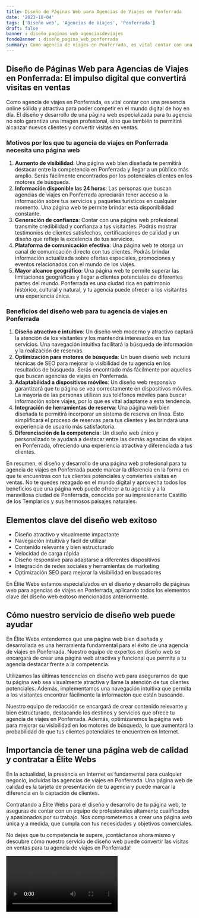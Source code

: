 ```yaml
---
title: Diseño de Páginas Web para Agencias de Viajes en Ponferrada
date: '2023-10-04'
tags: ['Diseño web', 'Agencias de Viajes', 'Ponferrada']
draft: false
banner : diseño_paginas_web_agenciasdeviajes
fondoBanner : diseño_pagina_web_ponferrada
summary: Como agencia de viajes en Ponferrada, es vital contar con una presencia online sólida y atractiva para poder competir en el mundo digital de hoy en día. El diseño y desarrollo de una página web especializada para tu agencia no solo garantiza una imagen profesional, sino que también te permitirá alcanzar nuevos clientes y convertir visitas en ventas.
---
```


## Diseño de Páginas Web para Agencias de Viajes en Ponferrada: El impulso digital que convertirá visitas en ventas

Como agencia de viajes en Ponferrada, es vital contar con una presencia online sólida y atractiva para poder competir en el mundo digital de hoy en día. El diseño y desarrollo de una página web especializada para tu agencia no solo garantiza una imagen profesional, sino que también te permitirá alcanzar nuevos clientes y convertir visitas en ventas.

### Motivos por los que tu agencia de viajes en Ponferrada necesita una página web

1. **Aumento de visibilidad**: Una página web bien diseñada te permitirá destacar entre la competencia en Ponferrada y llegar a un público más amplio. Serás fácilmente encontrados por los potenciales clientes en los motores de búsqueda.
2. **Información disponible las 24 horas**: Las personas que buscan agencias de viajes en Ponferrada apreciarán tener acceso a la información sobre tus servicios y paquetes turísticos en cualquier momento. Una página web te permite brindar esta disponibilidad constante.
3. **Generación de confianza**: Contar con una página web profesional transmite credibilidad y confianza a tus visitantes. Podrás mostrar testimonios de clientes satisfechos, certificaciones de calidad y un diseño que refleje la excelencia de tus servicios.
4. **Plataforma de comunicación efectiva**: Una página web te otorga un canal de comunicación directo con tus clientes. Podrás brindar información actualizada sobre ofertas especiales, promociones y eventos relacionados con el mundo de los viajes.
5. **Mayor alcance geográfico**: Una página web te permite superar las limitaciones geográficas y llegar a clientes potenciales de diferentes partes del mundo. Ponferrada es una ciudad rica en patrimonio histórico, cultural y natural, y tu agencia puede ofrecer a los visitantes una experiencia única.

### Beneficios del diseño web para tu agencia de viajes en Ponferrada

1. **Diseño atractivo e intuitivo**: Un diseño web moderno y atractivo captará la atención de los visitantes y los mantendrá interesados en tus servicios. Una navegación intuitiva facilitará la búsqueda de información y la realización de reservas.
2. **Optimización para motores de búsqueda**: Un buen diseño web incluirá técnicas de SEO para mejorar la visibilidad de tu agencia en los resultados de búsqueda. Serás encontrado más fácilmente por aquellos que buscan agencias de viajes en Ponferrada.
3. **Adaptabilidad a dispositivos móviles**: Un diseño web responsivo garantizará que tu página se vea correctamente en dispositivos móviles. La mayoría de las personas utilizan sus teléfonos móviles para buscar información sobre viajes, por lo que es vital adaptarse a esta tendencia.
4. **Integración de herramientas de reserva**: Una página web bien diseñada te permitirá incorporar un sistema de reserva en línea. Esto simplificará el proceso de reservas para tus clientes y les brindará una experiencia de usuario más satisfactoria.
5. **Diferenciación de la competencia**: Un diseño web único y personalizado te ayudará a destacar entre las demás agencias de viajes en Ponferrada, ofreciendo una experiencia atractiva y diferenciada a tus clientes.

En resumen, el diseño y desarrollo de una página web profesional para tu agencia de viajes en Ponferrada puede marcar la diferencia en la forma en que te encuentras con tus clientes potenciales y conviertes visitas en ventas. No te quedes rezagado en el mundo digital y aprovecha todos los beneficios que una página web puede ofrecer a tu agencia y a la maravillosa ciudad de Ponferrada, conocida por su impresionante Castillo de los Templarios y sus hermosos paisajes naturales.

<GifSeo />

<Cta />

## Elementos clave del diseño web exitoso

- Diseño atractivo y visualmente impactante
- Navegación intuitiva y fácil de utilizar
- Contenido relevante y bien estructurado
- Velocidad de carga rápida
- Diseño responsive para adaptarse a diferentes dispositivos
- Integración de redes sociales y herramientas de marketing
- Optimización SEO para mejorar la visibilidad en buscadores

En Élite Webs estamos especializados en el diseño y desarrollo de páginas web para agencias de viajes en Ponferrada, aplicando todos los elementos clave del diseño web exitoso mencionados anteriormente. 

## Cómo nuestro servicio de diseño web puede ayudar

En Élite Webs entendemos que una página web bien diseñada y desarrollada es una herramienta fundamental para el éxito de una agencia de viajes en Ponferrada. Nuestro equipo de expertos en diseño web se encargará de crear una página web atractiva y funcional que permita a tu agencia destacar frente a la competencia.

Utilizamos las últimas tendencias en diseño web para asegurarnos de que tu página web sea visualmente atractiva y llame la atención de tus clientes potenciales. Además, implementamos una navegación intuitiva que permita a los visitantes encontrar fácilmente la información que están buscando.

Nuestro equipo de redacción se encargará de crear contenido relevante y bien estructurado, destacando los destinos y servicios que ofrece tu agencia de viajes en Ponferrada. Además, optimizaremos la página web para mejorar su visibilidad en los motores de búsqueda, lo que aumentará la probabilidad de que tus clientes potenciales te encuentren en Internet.

## Importancia de tener una página web de calidad y contratar a Élite Webs

En la actualidad, la presencia en Internet es fundamental para cualquier negocio, incluidas las agencias de viajes en Ponferrada. Una página web de calidad es la tarjeta de presentación de tu agencia y puede marcar la diferencia en la captación de clientes.

Contratando a Élite Webs para el diseño y desarrollo de tu página web, te aseguras de contar con un equipo de profesionales altamente cualificados y apasionados por su trabajo. Nos comprometemos a crear una página web única y a medida, que cumpla con tus necesidades y objetivos comerciales.

No dejes que tu competencia te supere, ¡contáctanos ahora mismo y descubre cómo nuestro servicio de diseño web puede convertir las visitas en ventas para tu agencia de viajes en Ponferrada!

<Video />

<CtaBot job='Agencias de Viajes' city='Ponferrada'/>

<Gmaps query='Ponferrada+españa+maps' />